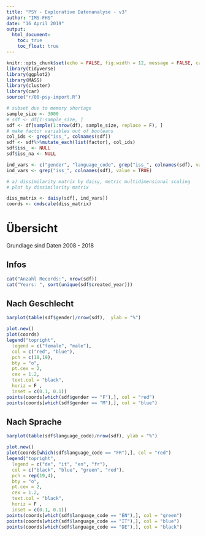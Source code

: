 ```yaml
---
title: "PSY - Explorative Datenanalyse - v3"
author: "IMS-FHS"
date: "16 April 2019"
output: 
  html_document:
    toc: true
    toc_float: true
---
```


```r
knitr::opts_chunk$set(echo = FALSE, fig.width = 12, message = FALSE, cache = FALSE)
library(tidyverse)
library(ggplot2)
library(MASS)
library(cluster)
library(car)
source("r/00-psy-import.R")

```


```r
# subset due to memory shortage
sample_size <- 3000
# sdf <- df[1:sample_size, ]
sdf <- df[sample(1:nrow(df), sample_size, replace = F), ]
# make factor variables out of booleans
col_ids <- grep("iss_", colnames(sdf))
sdf <- sdf%>%mutate_each(list(factor), col_ids)
sdf$iss_ <- NULL
sdf$iss_na <- NULL

ind_vars <- c("gender", "language_code", grep("iss_", colnames(sdf), value = TRUE))
ind_vars <- grep("iss_", colnames(sdf), value = TRUE)

# a) dissimilarity matrix by daisy, metric multidimensional scaling
# plot by dissimilarity matrix

diss_matrix <- daisy(sdf[, ind_vars])
coords <- cmdscale(diss_matrix)

```


# Übersicht

Grundlage sind Daten 2008 - 2018

## Infos
```r
cat("Anzahl Records:", nrow(sdf))
cat("Years: ", sort(unique(sdf$created_year)))
```

## Nach Geschlecht

```r
barplot(table(sdf$gender)/nrow(sdf),  ylab = "%")
```

```r
plot.new()
plot(coords)
legend("topright", 
  legend = c("female", "male"), 
  col = c("red", "blue"), 
  pch = c(19,19), 
  bty = "o", 
  pt.cex = 2, 
  cex = 1.2,  
  text.col = "black", 
  horiz = F , 
  inset = c(0.1, 0.1))
points(coords[which(sdf$gender == "F"),], col = "red")
points(coords[which(sdf$gender == "M"),], col = "blue")
```

## Nach Sprache

```r
barplot(table(sdf$language_code)/nrow(sdf), ylab = "%")
```


```r
plot.new()
plot(coords[which(sdf$language_code == "FR"),], col = "red")
legend("topright", 
  legend = c("de", "it", "en", "fr"), 
  col = c("black", "blue", "green", "red"), 
  pch = rep(19,4), 
  bty = "o", 
  pt.cex = 2, 
  cex = 1.2,  
  text.col = "black", 
  horiz = F , 
  inset = c(0.1, 0.1))
points(coords[which(sdf$language_code == "EN"),], col = "green")
points(coords[which(sdf$language_code == "IT"),], col = "blue")
points(coords[which(sdf$language_code == "DE"),], col = "black")
```



